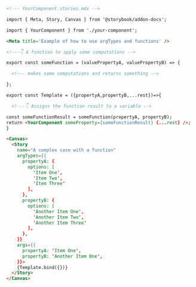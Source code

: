 ```md
<!--- YourComponent.stories.mdx -->

import { Meta, Story, Canvas } from '@storybook/addon-docs';

import { YourComponent } from './your-component';

<Meta title='Example of how to use argTypes and functions' />

<!---👇 A function to apply some computations -->

export const someFunction = (valuePropertyA, valuePropertyB) => {

  <!--- makes some computations and returns something -->

};

export const Template = ({propertyA,propertyB,...rest})=>{

  <!---👇 Assigns the function result to a variable -->

const someFunctionResult = someFunction(propertyA, propertyB);
return <YourComponent someProperty={someFunctionResult} {...rest} />;
}

<Canvas>
  <Story
    name="A complex case with a function"
    argTypes={{
      propertyA: {
        options: [
          'Item One',
          'Item Two',
          'Item Three'
        ],
      },
      propertyB: {
        options: [
          'Another Item One',
          'Another Item Two',
          'Another Item Three'
        ],
      },
    }}
    args={{
      propertyA: 'Item One',
      propertyB: 'Another Item One',
    }}>
    {Template.bind({})}
  </Story>
</Canvas>
```

